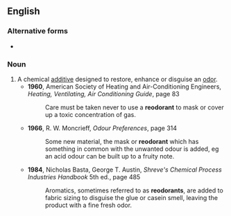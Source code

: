 ==English==

===Alternative forms===
* {{l|en|reodourant}} {{qualifier|very rare}}

===Noun===
{{en-noun}}
# A chemical [[additive]] designed to restore, enhance or disguise an [[odor]].
#* '''1960''', American Society of Heating and Air-Conditioning Engineers, ''Heating, Ventilating, Air Conditioning Guide'', page 83
#*: Care must be taken never to use a '''reodorant''' to mask or cover up a toxic concentration of gas.
#* '''1966''', R. W. Moncrieff, ''Odour Preferences'', page 314
#*: Some new material, the mask or '''reodorant''' which has something in common with the unwanted odour is added, eg an acid odour can be built up to a fruity note.
#* '''1984''', Nicholas Basta, George T. Austin, ''Shreve's Chemical Process Industries Handbook'' 5th ed., page 485
#*: Aromatics, sometimes referred to as '''reodorants''', are added to fabric sizing to disguise the glue or casein smell, leaving the product with a fine fresh odor.
